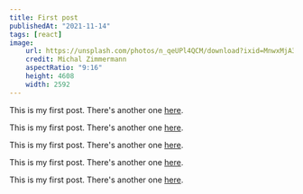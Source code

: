 ```yaml
---
title: First post
publishedAt: "2021-11-14"
tags: [react]
image:
    url: https://unsplash.com/photos/n_qeUPl4QCM/download?ixid=MnwxMjA3fDB8MXxzZWFyY2h8MXx8OSUzQTE2fHwwfHx8fDE2Mzc0ODU2Nzc&force=true
    credit: Michal Zimmermann
    aspectRatio: "9:16"
    height: 4608
    width: 2592
---
```


This is my first post. There's another one [here](/posts/second-post).

This is my first post. There's another one [here](/posts/second-post).

This is my first post. There's another one [here](/posts/second-post).

This is my first post. There's another one [here](/posts/second-post).

This is my first post. There's another one [here](/posts/second-post).
